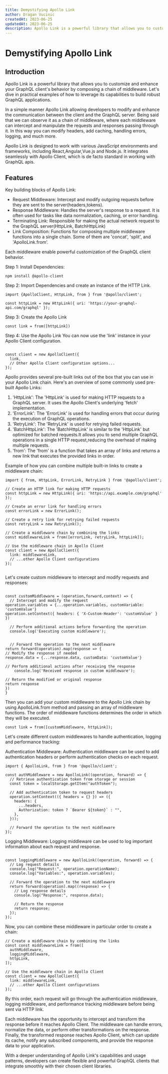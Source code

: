 ---
title: Demystifying Apollo Link
author: Dragan Vucinic
createdAt: 2023-06-25
updatedAt: 2023-06-25
description: Apollo Link is a powerful library that allows you to customize and enhance your GraphQL client's behavior.
---

# Demystifying Apollo Link

## Introduction

Apollo Link is a powerful library that allows you to customize and enhance your GraphQL client's behavior by composing a chain of middleware. Let's dive in practical examples of how to leverage its capabilities to build robust GraphQL applications.

In a simple manner Apollo Link allowing developers to modify and enhance the communication between the client and the GraphQL server. Being said that we can observe it as a chain of middleware, where each middleware can intercept and manipulate the requests and responses passing through it. In this way you can modify headers, add caching, handling errors, logging, and much more.

Apollo Link is designed to work with various JavaScript environments and frameworks, including React,Angular,Vue.js and Node.js. It integrates seamlessly with Apollo Client, which is de facto standard in working with GraphQL apis.

## Features

Key building blocks of Apollo Link:

- Request Middleware: Intercept and modify outgoing requests before they are sent to the server(headers,tokens).
- Response Middleware: Handles the server's response to a request. It is often used for tasks like data normalization, caching, or error handling.
- Terminating Link: Responsible for making the actual network request to the GraphQL server(HttpLink, BatchHttpLink)
- Link Composition: Functions for composing multiple middleware functions into a single chain. Some of them are 'concat', 'split', and 'ApolloLink.from'.

Each middleware enable powerful customization of the GraphQL client behavior.

Step 1: Install Dependencies:

```
npm install @apollo-client
```

Step 2: Import Dependencies and create an instance of the HTTP Link.

```
import {ApolloClient, HttpLink, from } from '@apollo/client';

const httpLink = new HttpLink({ uri: 'https://your-graphql-api.com/graphql' });
```

Step 3: Create the Apollo Link

```
const link = from([httpLink])
```

Step 4: Use the Apollo Link
You can now use the 'link' instance in your Apollo Client configuration.

```

const client = new ApolloClient({
  link,
  // Other Apollo Client configuration options...
});
```

Apollo provides several pre-built links out of the box that you can use in your Apollo Link chain. Here's an overview of some commonly used pre-built Apollo Links:

1. 'HttpLink': The 'HttpLink' is used for making HTTP requests to a GraphQL server. It uses the Apollo Client's underlying 'fetch' implementation.
2. 'ErrorLink': The 'ErrorLink' is used for handling errors that occur during the execution of GraphQL operations.
3. 'RetryLink': The 'RetryLink' is used for retrying failed requests.
4. 'BatchHttpLink': The 'BatchHttpLink' is similar to the 'HttpLink' but optimized for batched requests.It allows you to send multiple GraphQL operations in a single HTTP request,reducing the overhead of making multiple requests.
5. 'from': The 'from' is a function that takes an array of links and returns a new link that executes the provided links in order.

Example of how you can combine multiple built-in links to create a middleware chain:

```
import { from, HttpLink, ErrorLink, RetryLink } from '@apollo/client';

// Create an HTTP link for making HTTP requests
const httpLink = new HttpLink({ uri: 'https://api.example.com/graphql' });

// Create an error link for handling errors
const errorLink = new ErrorLink();

// Create a retry link for retrying failed requests
const retryLink = new RetryLink();

// Create a middleware chain by combining the links
const middlewareLink = from([errorLink, retryLink, httpLink]);

// Use the middleware chain in Apollo Client
const client = new ApolloClient({
  link: middlewareLink,
  // ...other Apollo Client configurations
});


```

Let's create custom middleware to intercept and modify requests and responses:

```

const customMiddleware = (operation,forward,context) => {
  // Intercept and modify the request
operation.variables = {...operation.variables, customVariable: 'customValue'}
operation.setContext({ headers: { 'X-Custom-Header': 'customValue' } })

  // Perform additional actions before forwarding the operation
  console.log('Executing custom middleware');


  // Forward the operation to the next middleware
return forward(operation).map(response => {
// Modify the response if needed
response.data = {...response.data, customData: 'customValue'}

// Perform additional actions after receiving the response
    console.log('Received response in custom middleware');

// Return the modified or original response
return response
})
}
```

Then you can add your custom middleware to the Apollo Link chain by using ApolloLink.from method and passing an array of middleware functions. The order of middleware functions determines the order in which they will be executed.

```
const link = from([customMiddleware, httpLink]);
```

Let's create different custom middlewares to handle authentication, logging and performance tracking:

Authentication Middleware:
Authentication middleware can be used to add authentication headers or perform authentication checks on each request.

```
import { ApolloLink, from } from '@apollo/client';

const authMiddleware = new ApolloLink((operation, forward) => {
  // Retrieve authentication token from storage or session
  const token = localStorage.getItem("authToken");

  // Add authentication token to request headers
  operation.setContext(({ headers = {} }) => ({
    headers: {
      ...headers,
      Authorization: token ? `Bearer ${token}` : "",
    },
  }));

  // Forward the operation to the next middleware
});
```

Logging Middleware:
Logging middleware can be used to log important information about each request and response.

```

const loggingMiddleware = new ApolloLink((operation, forward) => {
  // Log request details
  console.log("Request:", operation.operationName);
  console.log("Variables:", operation.variables);

  // Forward the operation to the next middleware
  return forward(operation).map((response) => {
    // Log response details
    console.log("Response:", response.data);

    // Return the response
    return response;
  });
});
```

Now, you can combine these middleware in particular order to create a chain:

```
// Create a middleware chain by combining the links
const const middlewareLink = from([
  authMiddleware,
  loggingMiddleware,
  httpLink,
]);

// Use the middleware chain in Apollo Client
const client = new ApolloClient({
  link: middlewareLink,
  // ...other Apollo Client configurations
});
```

By this order, each request will go through the authentication middleware, logging middleware, and performance tracking middleware before being sent via HTTP link.

Each middleware has the opportunity to intercept and transform the response before it reaches Apollo Client. The middleware can handle errors, normalize the data, or perform other transformations on the response. Finally, the transformed response reaches Apollo Client, which can update its cache, notify any subscribed components, and provide the response data to your application.

With a deeper understanding of Apollo Link's capabilities and usage patterns, developers can create flexible and powerful GraphQL clients that integrate smoothly with their chosen client libraries.

